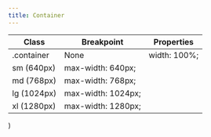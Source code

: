 ```yaml
---
title: Container
---
```


  <table className="w-full text-left table-collapse">
    <colgroup>
      <col className="w-1/4" />
      <col className="w-1/4" />
      <col className="w-1/2" />
    </colgroup>
    <thead>
      <tr>
        <th className="text-sm font-semibold text-gray-700 p-2 bg-gray-100">Class</th>
        <th className="text-sm font-semibold text-gray-700 p-2 bg-gray-100">Breakpoint</th>
        <th className="text-sm font-semibold text-gray-700 p-2 bg-gray-100">Properties</th>
      </tr>
    </thead>
    <tbody className="align-baseline">
      <tr>
        <td rowSpan={5} className="p-2 border-t border-gray-300 font-mono text-xs text-purple-700">
          .container
        </td>
        <td className="p-2 border-t border-gray-300 font-mono text-xs text-gray-600">
          <span className="font-sans italic font-sans">None</span>
        </td>
        <td className="p-2 border-t border-gray-300 font-mono text-xs text-blue-700">
          width: 100%;
        </td>
      </tr>
      <tr>
        <td className="p-2 border-t border-gray-300 font-mono text-xs text-gray-700">
          sm <span className="text-gray-600 font-sans italic">(640px)</span>
        </td>
        <td className="p-2 border-t border-gray-300 font-mono text-xs text-blue-700">
          max-width: 640px;
        </td>
      </tr>
      <tr>
        <td className="p-2 border-t border-gray-300 font-mono text-xs text-gray-700">
          md <span className="text-gray-600 font-sans italic">(768px)</span>
        </td>
        <td className="p-2 border-t border-gray-300 font-mono text-xs text-blue-700">
          max-width: 768px;
        </td>
      </tr>
      <tr>
        <td className="p-2 border-t border-gray-300 font-mono text-xs text-gray-700">
          lg <span className="text-gray-600 font-sans italic">(1024px)</span>
        </td>
        <td className="p-2 border-t border-gray-300 font-mono text-xs text-blue-700">
          max-width: 1024px;
        </td>
      </tr>
      <tr>
        <td className="p-2 border-t border-gray-300 font-mono text-xs text-gray-700">
          xl <span className="text-gray-600 font-sans italic">(1280px)</span>
        </td>
        <td className="p-2 border-t border-gray-300 font-mono text-xs text-blue-700">
          max-width: 1280px;
        </td>
      </tr>
    </tbody>
  </table>
)
